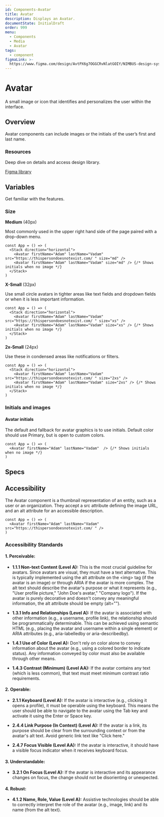 ```yaml
---
id: Components-Avatar
title: Avatar
description: Displays an Avatar.
documentState: InitialDraft
order: 999
menu:
  - Components
  - Media
  - Avatar
tags:
  - component
figmaLink: >-
  https://www.figma.com/design/AvtPX6g7OGGCRvNlatGOIY/NIMBUS-design-system?node-id=346-2611&t=WljaKGkdJ1dZn3oM-4
---
```


# Avatar

A small image or icon that identifies and personalizes the user within the interface.

## Overview

Avatar components can include images or the initials of the user’s first and last name.

### Resources

Deep dive on details and access design library.

[Figma library](https://www.figma.com/design/AvtPX6g7OGGCRvNlatGOIY/NIMBUS-design-system?node-id=346-2611&t=WljaKGkdJ1dZn3oM-4)

## Variables

Get familiar with the features.

### Size

**Medium** (40px)

Most commonly used in the upper right hand side of the page paired with a drop-down menu.  

```jsx-live
const App = () => (
  <Stack direction="horizontal">
    <Avatar firstName="Adam" lastName="Vadam" src="https://thispersondoesnotexist.com/ " size="md" />
    <Avatar firstName="Adam" lastName="Vadam" size="md" /> {/* Shows initials when no image */}
  </Stack>
)
```

**X-Small** (32px)

Use small circle avatars in tighter areas like text fields and dropdown 
fields or when it is less important information.

```jsx-live
const App = () => (
  <Stack direction="horizontal">
    <Avatar firstName="Adam" lastName="Vadam" src="https://thispersondoesnotexist.com/ " size="xs" />
    <Avatar firstName="Adam" lastName="Vadam" size="xs" /> {/* Shows initials when no image */}
  </Stack>
)
```

**2x-Small** (24px)

Use these in condensed areas like notifications or filters.

```jsx-live
const App = () => (
  <Stack direction="horizontal">
    <Avatar firstName="Adam" lastName="Vadam" src="https://thispersondoesnotexist.com/ " size="2xs" />
    <Avatar firstName="Adam" lastName="Vadam" size="2xs" /> {/* Shows initials when no image */}
  </Stack>
)
```

### Initials and images

#### Avatar initials

The default and fallback for avatar graphics is to use initials. Default color should 
use Primary, but is open to custom colors. 

```jsx-live
const App = () => (
  <Avatar firstName="Adam" lastName="Vadam"  /> {/* Shows initials when no image */}
)
```

## Specs

<PropTable id="Avatar" />

## Accessibility

The Avatar component is a thumbnail representation of an entity, such as a user or an organization. They accept 
a src attribute defining the image URL, and an alt attribute for an accessible description.

```jsx-live
const App = () => (
  <Avatar firstName="Adam" lastName="Vadam" src="https://thispersondoesnotexist.com/ " />
)
```

### Accessibility Standards

#### 1. Perceivable:

- **1.1.1 Non-text Content (Level A):** This is the most crucial guideline for avatars. 
Since avatars are visual, they must have a text alternative.  This is typically implemented using the alt attribute on the \<img\>
tag (if the avatar is an image) or through ARIA if the avatar is more complex. The alt text should describe the avatar's 
purpose or what it represents (e.g., "User profile picture," "John Doe's avatar," "Company logo").  If the avatar is 
purely decorative and doesn't convey any meaningful information, the alt attribute should be empty (alt="").

- **1.3.1 Info and Relationships (Level A):** If the avatar is associated with other information 
(e.g., a username, profile link), the relationship should be programmatically determinable. This 
can be achieved using semantic HTML (e.g., placing the avatar and username within a single element) 
or ARIA attributes (e.g., aria-labelledby or aria-describedby).

- **1.4.1 Use of Color (Level A):** Don't rely on color alone to convey information about the avatar 
(e.g., using a colored border to indicate status). Any information conveyed by color must also be 
available through other means.

- **1.4.3 Contrast (Minimum) (Level AA):**  If the avatar contains any text (which is less common), 
that text must meet minimum contrast ratio requirements.

#### 2. Operable:

- **2.1.1 Keyboard (Level A):** If the avatar is interactive (e.g., clicking it opens a profile), it 
must be operable using the keyboard. This means the user should be able to navigate to the avatar 
using the Tab key and activate it using the Enter or Space key.

- **2.4.4 Link Purpose (In Context) (Level A):** If the avatar is a link, its purpose should be clear
 from the surrounding context or from the avatar's alt text. Avoid generic link text like "Click here."

- **2.4.7 Focus Visible (Level AA):** If the avatar is interactive, it should have a visible focus 
indicator when it receives keyboard focus.

#### 3. Understandable:

- **3.2.1 On Focus (Level A):** If the avatar is interactive and its appearance changes on focus, 
the change should not be disorienting or unexpected.

#### 4. Robust:

- **4.1.2 Name, Role, Value (Level A):** Assistive technologies should be able to correctly interpret 
the role of the avatar (e.g., image, link) and its name (from the alt text).